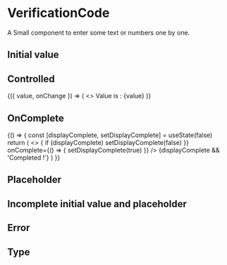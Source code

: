 
<Meta
  title="Components/Data Entry/VerificationCode"
  component={VerificationCode}
/>

# VerificationCode

A Small component to enter some text or numbers one by one.

<Canvas>
  <Story name="Basic">
    <VerificationCode initialValue="1337" inputId="verification-code-input" />
  </Story>
</Canvas>

## Initial value

<Canvas>
  <Story name="Initial value">
    <VerificationCode initialValue="1337" inputId="verification-code-input" />
  </Story>
</Canvas>

## Controlled

<Canvas>
  <Story name="Controlled">
    <ControlValue>
      {({ value, onChange }) => (
        <>
          <VerificationCode
            value={value}
            onChange={onChange}
            placeholder="0000"
            inputId="verification-code-input-controlled"
          />
          Value is : {value}
        </>
      )}
    </ControlValue>
  </Story>
</Canvas>

## OnComplete

<Canvas>
  <Story name="OnComplete">
    {() => {
      const [displayComplete, setDisplayComplete] = useState(false)
      return (
        <>
          <VerificationCode
            placeholder="0000"
            inputId="verification-code-input-completed-action"
            onChange={() => {
              if (displayComplete) setDisplayComplete(false)
            }}
            onComplete={() => {
              setDisplayComplete(true)
            }}
          />
          {displayComplete && 'Completed !'}
        </>
      )
    }}
  </Story>
</Canvas>

## Placeholder

<Canvas>
  <Story name="Placeholder">
    <VerificationCode
      placeholder="0000"
      inputId="verification-code-input-no-value"
    />
  </Story>
</Canvas>

## Incomplete initial value and placeholder

<Canvas>
  <Story name="Incomplete initial value and placeholder">
    <VerificationCode
      fields={6}
      initialValue="13"
      placeholder="0037"
      inputId="verification-code-input-incomplete"
    />
  </Story>
</Canvas>

## Error

<Canvas>
  <Story name="Error">
    <VerificationCode inputId="error" initialValue="13" error />
  </Story>
</Canvas>

## Type

<Canvas>
  <Story name="Type">
    <VerificationCode type="text" initialValue="13" />
  </Story>
</Canvas>

<ArgsTable of={VerificationCode} />

